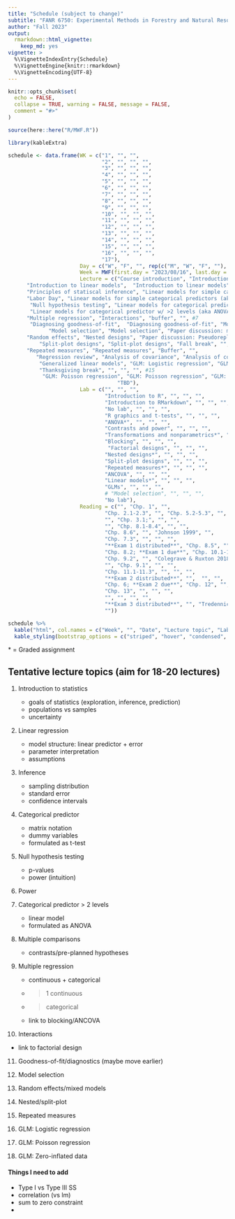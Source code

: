```yaml
---
title: "Schedule (subject to change)"
subtitle: "FANR 6750: Experimental Methods in Forestry and Natural Resources Research"
author: "Fall 2023"
output: 
  rmarkdown::html_vignette:
    keep_md: yes
vignette: >
  %\VignetteIndexEntry{Schedule}
  %\VignetteEngine{knitr::rmarkdown}
  %\VignetteEncoding{UTF-8}
---
```


```r
knitr::opts_chunk$set(
  echo = FALSE,
  collapse = TRUE, warning = FALSE, message = FALSE,
  comment = "#>"
)

source(here::here("R/MWF.R"))
```


```r
library(kableExtra)

schedule <- data.frame(WK = c("1", "", "", 
                              "2", "", "", "",
                              "3", "", "", "", 
                              "4", "", "", "",
                              "5", "", "", "", 
                              "6", "", "", "", 
                              "7", "", "", "", 
                              "8", "", "", "",
                              "9", "", "", "", 
                              "10", "", "", "", 
                              "11", "", "", "", 
                              "12", "", "", "",
                              "13", "", "", "", 
                              "14", "", "", "", 
                              "15", "", "", "", 
                              "16", "", "", "", 
                              "17"),
                       Day = c("W", "F", "", rep(c("M", "W", "F", ""), 15), "M"),
                       Week = MWF(first.day = "2023/08/16", last.day = "2023/12/05"),
                       Lecture = c("Course introduction", "Introduction to statistics", "", #1
      "Introduction to linear models",  "Introduction to linear models", "Principles of statistical inference", "",#2
      "Principles of statiscal inference", "Linear models for simple categorical predictors (aka t-test)", "Linear models for simple categorical predictors (aka t-test)", "", #3
      "Labor Day", "Linear models for simple categorical predictors (aka t-test)", "Null hypothesis testing", "", # 4
       "Null hypothesis testing", "Linear models for categorical predictor w/ >2 levels (aka ANOVA)", "Paper discussion: hypothesis testing", "", #5
       "Linear models for categorical predictor w/ >2 levels (aka ANOVA)", "Linear regression", "Linear regression", "", #6
      "Multiple regression", "Interactions", "buffer", "", #7
       "Diagnosing goodness-of-fit",  "Diagnosing goodness-of-fit", "Model selection",  "", #8 
             "Model selection", "Model selection", "Paper discussion: model selection",  "", #9
      "Random effects", "Nested designs", "Paper discussion: Pseudoreplication", "", # 10
          "Split-plot designs", "Split-plot designs", "Fall break", "", #11
      "Repeated measures", "Repeated measures", "Buffer", "",
         "Regression review", "Analysis of covariance", "Analysis of covariance", "", #13
          "Generalized linear models", "GLM: Logistic regression", "GLM: Logistic regression", "", #14
          "Thanksgiving break", "", "", "", #15
           "GLM: Poisson regression", "GLM: Poisson regression", "GLM: Zero-inflated data",  "", #16
                                   "TBD"),
                       Lab = c("", "", "",
                               "Introduction to R", "", "", "",
                               "Introduction to RMarkdown", "", "", "",
                               "No lab", "", "", "",
                               "R graphics and t-tests", "", "", "",
                               "ANOVA*", "", "", "",
                               "Contrasts and power", "", "", "",
                               "Transformations and nonparametrics*", "", "", "",
                               "Blocking", "", "", "",
                                "Factorial designs", "", "", "",
                               "Nested designs*", "", "", "",
                               "Split-plot designs", "", "", "",
                               "Repeated measures*", "", "", "",
                               "ANCOVA", "", "", "",
                               "Linear models*", "", "", "",
                               "GLMs", "", "", "",
                               # "Model selection", "", "", "",
                               "No lab"),
                       Reading = c("", "Chp. 1", "",
                               "Chp. 2.1-2.3", "", "Chp. 5.2-5.3", "",
                               "", "Chp. 3.1;", "", "",
                               "", "Chp. 8.1-8.4", "", "",
                               "Chp. 8.6", "", "Johnson 1999", "",
                               "Chp. 7.3", "", "", "",
                               "**Exam 1 distributed**", "Chp. 8.5", "", "",
                               "Chp. 8.2; **Exam 1 due**", "Chp. 10.1-10.2", "", "",
                               "Chp. 9.2", "", "Colegrave & Ruxton 2018", "",
                               "", "Chp. 9.1", "", "",
                               "Chp. 11.1-11.3", "", "", "",
                               "**Exam 2 distributed**", "",  "", "",
                               "Chp. 6; **Exam 2 due**", "Chp. 12", "", "",
                               "Chp. 13", "", "", "",
                               "", "", "", "",
                               "**Exam 3 distributed**", "", "Tredennick et al. 2021", "",
                               ""))

schedule %>%
  kable("html", col.names = c("Week", "", "Date", "Lecture topic", "Lab topic", "Reading"), align = 'c') %>%
  kable_styling(bootstrap_options = c("striped", "hover", "condensed", "responsive"), full_width = TRUE)

```

\* = Graded assignment

## Tentative lecture topics (aim for 18-20 lectures)

1) Introduction to statistics
    + goals of statistics (exploration, inference, prediction)
    + populations vs samples
    + uncertainty

2) Linear regression
    + model structure: linear predictor + error
    + parameter interpretation
    + assumptions
    
3) Inference
    + sampling distribution
    + standard error
    + confidence intervals

4) Categorical predictor
    + matrix notation 
    + dummy variables
    + formulated as t-test
    
5) Null hypothesis testing
    + p-values
    + power (intuition)

6) Power

7) Categorical predictor > 2 levels
    + linear model
    + formulated as ANOVA

8) Multiple comparisons
   + contrasts/pre-planned hypotheses

9) Multiple regression
   + continuous + categorical
   + > 1 continuous
   + > categorical
   + link to blocking/ANCOVA

10) Interactions
   + link to factorial design

11) Goodness-of-fit/diagnostics (maybe move earlier)

12) Model selection

13) Random effects/mixed models

14) Nested/split-plot

15) Repeated measures

16) GLM: Logistic regression

17) GLM: Poisson regression

18) GLM: Zero-inflated data

#### Things I need to add
- Type I vs Type III SS
- correlation (vs lm)
- sum to zero constraint
- 
